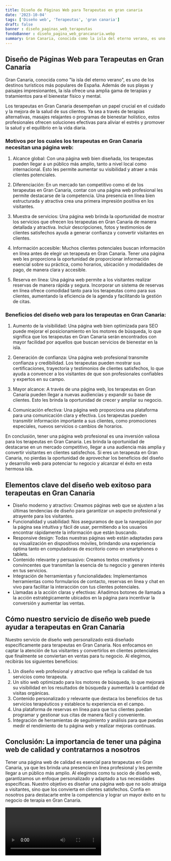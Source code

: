 ```yaml
---
title: Diseño de Páginas Web para Terapeutas en gran canaria
date: '2023-10-04'
tags: ['Diseño web', 'Terapeutas', 'gran canaria']
draft: false
banner : diseño_paginas_web_terapeutas
fondoBanner : diseño_pagina_web_grancanaria.webp
summary: Gran Canaria, conocida como la isla del eterno verano, es uno de los destinos turísticos más populares de España. Además de sus playas y paisajes impresionantes, la isla ofrece una amplia gama de terapias y tratamientos para el bienestar físico y mental.
---
```


## Diseño de Páginas Web para Terapeutas en Gran Canaria

Gran Canaria, conocida como "la isla del eterno verano", es uno de los destinos turísticos más populares de España. Además de sus playas y paisajes impresionantes, la isla ofrece una amplia gama de terapias y tratamientos para el bienestar físico y mental.

Los terapeutas en Gran Canaria desempeñan un papel crucial en el cuidado y la mejora de la salud de sus clientes. Ya sea a través de terapias alternativas, masajes relajantes o programas de bienestar holístico, estos profesionales ofrecen soluciones efectivas para aliviar el estrés y promover la salud y el equilibrio en la vida diaria.

### Motivos por los cuales los terapeutas en Gran Canaria necesitan una página web:

1. Alcance global: Con una página web bien diseñada, los terapeutas pueden llegar a un público más amplio, tanto a nivel local como internacional. Esto les permite aumentar su visibilidad y atraer a más clientes potenciales.

2. Diferenciación: En un mercado tan competitivo como el de los terapeutas en Gran Canaria, contar con una página web profesional les permite destacarse de la competencia. Una presencia en línea bien estructurada y atractiva crea una primera impresión positiva en los visitantes.

3. Muestra de servicios: Una página web brinda la oportunidad de mostrar los servicios que ofrecen los terapeutas en Gran Canaria de manera detallada y atractiva. Incluir descripciones, fotos y testimonios de clientes satisfechos ayuda a generar confianza y convertir visitantes en clientes.

4. Información accesible: Muchos clientes potenciales buscan información en línea antes de elegir un terapeuta en Gran Canaria. Tener una página web les proporciona la oportunidad de proporcionar información esencial sobre su práctica, como horarios, ubicación y modalidades de pago, de manera clara y accesible.

5. Reserva en línea: Una página web permite a los visitantes realizar reservas de manera rápida y segura. Incorporar un sistema de reservas en línea ofrece comodidad tanto para los terapeutas como para sus clientes, aumentando la eficiencia de la agenda y facilitando la gestión de citas.

### Beneficios del diseño web para los terapeutas en Gran Canaria:

1. Aumento de la visibilidad: Una página web bien optimizada para SEO puede mejorar el posicionamiento en los motores de búsqueda, lo que significa que los terapeutas en Gran Canaria serán encontrados con mayor facilidad por aquellos que buscan servicios de bienestar en la isla.

2. Generación de confianza: Una página web profesional transmite confianza y credibilidad. Los terapeutas pueden mostrar sus certificaciones, trayectoria y testimonios de clientes satisfechos, lo que ayuda a convencer a los visitantes de que son profesionales confiables y expertos en su campo.

3. Mayor alcance: A través de una página web, los terapeutas en Gran Canaria pueden llegar a nuevas audiencias y expandir su base de clientes. Esto les brinda la oportunidad de crecer y ampliar su negocio.

4. Comunicación efectiva: Una página web proporciona una plataforma para una comunicación clara y efectiva. Los terapeutas pueden transmitir información importante a sus clientes, como promociones especiales, nuevos servicios o cambios de horarios.

En conclusión, tener una página web profesional es una inversión valiosa para los terapeutas en Gran Canaria. Les brinda la oportunidad de destacarse en un mercado competitivo, llegar a una audiencia más amplia y convertir visitantes en clientes satisfechos. Si eres un terapeuta en Gran Canaria, no pierdas la oportunidad de aprovechar los beneficios del diseño y desarrollo web para potenciar tu negocio y alcanzar el éxito en esta hermosa isla.

<GifSeo />

<Cta />

## Elementos clave del diseño web exitoso para terapeutas en Gran Canaria

- Diseño moderno y atractivo: Creamos páginas web que se ajusten a las últimas tendencias de diseño para garantizar un aspecto profesional y atrayente para los visitantes.
- Funcionalidad y usabilidad: Nos aseguramos de que la navegación por la página sea intuitiva y fácil de usar, permitiendo a los usuarios encontrar rápidamente la información que están buscando.
- Responsive design: Todas nuestras páginas web están adaptadas para su visualización en dispositivos móviles, brindando una experiencia óptima tanto en computadoras de escritorio como en smartphones o tablets.
- Contenido relevante y persuasivo: Creamos textos creativos y convincentes que transmitan la esencia de tu negocio y generen interés en tus servicios.
- Integración de herramientas y funcionalidades: Implementamos herramientas como formularios de contacto, reservas en línea y chat en vivo para facilitar la interacción con tus clientes potenciales.
- Llamadas a la acción claras y efectivas: Añadimos botones de llamada a la acción estratégicamente ubicados en la página para incentivar la conversión y aumentar las ventas.

## Cómo nuestro servicio de diseño web puede ayudar a terapeutas en Gran Canaria

Nuestro servicio de diseño web personalizado está diseñado específicamente para terapeutas en Gran Canaria. Nos enfocamos en captar la atención de tus visitantes y convertirlos en clientes potenciales que finalmente se conviertan en ventas para tu negocio. Al elegirnos, recibirás los siguientes beneficios:

1. Un diseño web profesional y atractivo que refleja la calidad de tus servicios como terapeuta.
2. Un sitio web optimizado para los motores de búsqueda, lo que mejorará su visibilidad en los resultados de búsqueda y aumentará la cantidad de visitas orgánicas.
3. Contenido personalizado y relevante que destaca los beneficios de tus servicios terapéuticos y establece tu experiencia en el campo.
4. Una plataforma de reservas en línea para que tus clientes puedan programar y gestionar sus citas de manera fácil y conveniente.
5. Integración de herramientas de seguimiento y análisis para que puedas medir el rendimiento de tu página web y realizar mejoras continuas.

## Conclusión: La importancia de tener una página web de calidad y contratarnos a nosotros

Tener una página web de calidad es esencial para terapeutas en Gran Canaria, ya que les brinda una presencia en línea profesional y les permite llegar a un público más amplio. Al elegirnos como tu socio de diseño web, garantizamos un enfoque personalizado y adaptado a tus necesidades específicas. Nuestro objetivo es diseñar una página web que no solo atraiga a visitantes, sino que los convierta en clientes satisfechos. Confía en nosotros para destacarte entre la competencia y lograr un mayor éxito en tu negocio de terapia en Gran Canaria.

<Video />

<CtaBot job='Terapeutas' city='gran canaria'/>

<Gmaps query='gran canaria+españa+maps' />